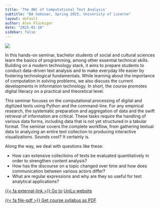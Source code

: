 ```yaml
---
title: 'The ABC of Computational Text Analysis'
subtitle: "BA Seminar, Spring 2025, University of Lucerne"
layout: default
author: Alex Flückiger
date: "2025-01-10"
sidebar: false
---
```


![](_images/background.png)

In this hands-on seminar, bachelor students of social and cultural sciences learn the basics of programming, among other essential technical skills. Building on a modern technology stack, it aims to prepare students to conduct data-driven text analysis and to make everyday life easier by fostering technological fundamentals. While learning about the importance of computation in solving problems, we also discuss the current developments in information technology. In short, the course promotes digital literacy on a practical and theoretical level.

This seminar focuses on the computational processing of digital and digitized texts using Python and the command-line. For any empirical research, the systematic preparation and aggregation of data and the swift retrieval of information are critical. These tasks require the handling of various data forms, including data that is not yet structured in a tabular format. The seminar covers the complete workflow, from gathering textual data to analyzing an entire text collection to producing interactive visualizations. Sounds cool? It certainly is.

Along the way, we deal with questions like these:

-   How can extensive collections of texts be evaluated quantitatively in order to strengthen content analysis?
-   How has the discourse on a topic changed over time and how does communication between various actors differ?
-   What are regular expressions and why are they so useful for text analytical applications?

[{{< fa external-link >}} Go to](https://portal.unilu.ch/details?code=FS241589) [UniLu website](https://portal.unilu.ch/details?code=FS251512)

[{{< fa file-pdf >}} Get course syllabus as PDF](https://aflueckiger.github.io/KED2025/KED2025_syllabus.pdf)